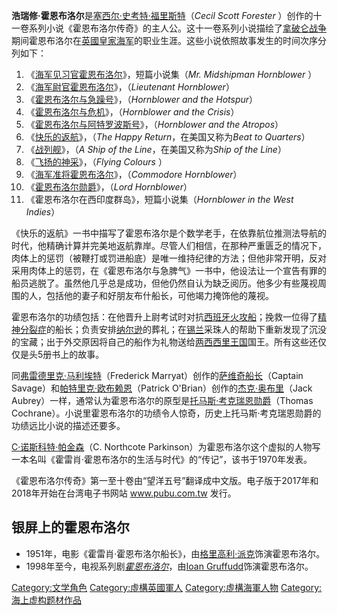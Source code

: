 {{unreferenced|time=2014-09-25T06:18:22+00:00}}
'''浩瑞修·霍恩布洛尔'''是[[塞西尔·史考特·福里斯特|塞西尔·史考特·福里斯特]]（''Cecil Scott Forester'' ）创作的十一卷系列小说《霍恩布洛尔传奇》的主人公。这十一卷系列小说描绘了[[拿破仑战争|拿破仑战争]]期间霍恩布洛尔在[[英國皇家海军|英國皇家海军]]的职业生涯。这些小说依照故事发生的时间次序分列如下：

#《[https://web.archive.org/web/20180517082905/https://www.pubu.com.tw/ebook/99352 海军见习官霍恩布洛尔]》，短篇小说集（''Mr. Midshipman Hornblower'' ）
#《[https://web.archive.org/web/20180517083016/https://www.pubu.com.tw/ebook/99353 海军尉官霍恩布洛尔]》，（'' Lieutenant Hornblower''）
#《[https://web.archive.org/web/20180517082643/https://www.pubu.com.tw/ebook/104345 霍恩布洛尔与急躁号]》，（''Hornblower and the Hotspur''）
#《[https://web.archive.org/web/20180517083021/https://www.pubu.com.tw/ebook/105503 霍恩布洛尔与危机]》，（''Hornblower and the Crisis''）
#《[https://web.archive.org/web/20180517083028/https://www.pubu.com.tw/ebook/124532 霍恩布洛尔与阿特罗波斯号]》，（''Hornblower and the Atropos''）
#《[https://web.archive.org/web/20180517082754/https://www.pubu.com.tw/ebook/124534 快乐的返航]》，（''The Happy Return''，在美国又称为''Beat to Quarters''）
#《[https://web.archive.org/web/20180517082418/https://www.pubu.com.tw/ebook/124539 战列舰]》，（''A Ship of the Line''，在美国又称为''Ship of the Line''）
#《[https://web.archive.org/web/20180517083026/https://www.pubu.com.tw/ebook/124542 飞扬的神采]》，（''Flying Colours'' ）
#《[https://web.archive.org/web/20180517082521/https://www.pubu.com.tw/ebook/124546 海军准将霍恩布洛尔]》，（''Commodore Hornblower''）
#《[https://web.archive.org/web/20180517082331/https://www.pubu.com.tw/ebook/124550 霍恩布洛尔勋爵]》，（''Lord Hornblower''）
#《霍恩布洛尔在西印度群岛》，短篇小说集（''Hornblower in the West Indies''）

《快乐的返航》一书中描写了霍恩布洛尔是个数学老手，在依靠航位推测法导航的时代，他精确计算并完美地返航靠岸。尽管人们相信，在那种严重匮乏的情况下，肉体上的惩罚（被鞭打或罚进船底）是唯一维持纪律的方法；但他非常开明，反对采用肉体上的惩罚，在《霍恩布洛尔与急脾气》一书中，他设法让一个宣告有罪的船员逃脱了。虽然他几乎总是成功，但他仍然自认为缺乏阅历。他多少有些蔑视周围的人，包括他的妻子和好朋友布什船长，可他竭力掩饰他的蔑视。

霍恩布洛尔的功绩包括：在他晋升上尉考试时对抗[[西班牙|西班牙]][[火攻船|火攻船]]；挽救一位得了[[精神分裂症|精神分裂症]]的船长；负责安排[[第一代納爾遜子爵霍雷肖·納爾遜|纳尔逊]]的葬礼；在[[锡兰|锡兰]]采珠人的帮助下重新发现了沉没的宝藏；出于外交原因将自己的船作为礼物送给[[两西西里王国|两西西里王国]]国王。所有这些还仅仅是头5册书上的故事。

同[[弗雷德里克·马利埃特|弗雷德里克·马利埃特]]（Frederick Marryat）创作的[[萨维奇船长|萨维奇船长]]（Captain Savage）和[[帕特里克·欧布赖恩|帕特里克·欧布赖恩]]（Patrick O'Brian）创作的[[杰克·奥布里|杰克·奥布里]]（Jack Aubrey）一样，通常认为霍恩布洛尔的原型是[[托马斯·考克瑞恩|托马斯·考克瑞恩勋爵]]（Thomas Cochrane）。小说里霍恩布洛尔的功绩令人惊奇，历史上托马斯·考克瑞恩勋爵的功绩远比小说的描述还要多。

[[C·诺斯科特·帕金森|C·诺斯科特·帕金森]]（C. Northcote Parkinson）为霍恩布洛尔这个虚拟的人物写一本名叫《霍雷肖·霍恩布洛尔的生活与时代》的“传记”，该书于1970年发表。

《霍恩布洛尔传奇》第一至十卷由“望洋五号”翻译成中文版。电子版于2017年和2018年开始在台湾电子书网站 [http://www.pubu.com.tw www.pubu.com.tw] 发行。

==银屏上的霍恩布洛尔==
*1951年，电影《霍雷肖·霍恩布洛尔船长》，由[[格里高利·派克|格里高利·派克]]饰演霍恩布洛尔。
*1998年至今，电视系列剧''[[霍恩布洛尔|霍恩布洛尔]]''，由[[Ioan_Gruffudd|Ioan Gruffudd]]饰演霍恩布洛尔。

[[Category:文学角色|Category:文学角色]]
[[Category:虛構英國軍人|Category:虛構英國軍人]]
[[Category:虛構海軍人物|Category:虛構海軍人物]]
[[Category:海上虚构题材作品|Category:海上虚构题材作品]]
